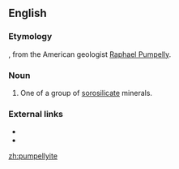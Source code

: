==English==

===Etymology===
{{suffix|Pumpelly|ite|lang=en}}, from the American geologist [[w:Raphael Pumpelly|Raphael Pumpelly]].

===Noun===
{{en-noun}}
{{wikipedia}}

# {{lb|en|geology}} One of a group of [[sorosilicate]] minerals.

===External links===
* {{R:WebMineral}}
* {{R:mindat}}

[[zh:pumpellyite]]